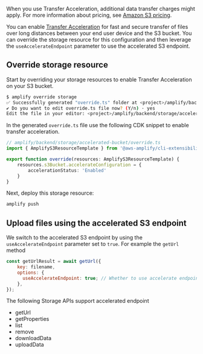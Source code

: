 <Callout warning>

When you use Transfer Acceleration, additional data transfer charges might apply. For more information about pricing, see [Amazon S3 pricing](https://aws.amazon.com/s3/pricing/).

</Callout>

You can enable [Transfer Acceleration](https://docs.aws.amazon.com/AmazonS3/latest/userguide/transfer-acceleration.html) for fast and secure transfer of files over long distances between your end user device and the S3 bucket. You can override the storage resource for this configuration and then leverage the `useAccelerateEndpoint` parameter to use the accelerated S3 endpoint.

## Override storage resource

Start by overriding your storage resources to enable Transfer Acceleration on your S3 bucket.

```sh
$ amplify override storage
✅ Successfully generated "override.ts" folder at <project>/amplify/backend/storage/accelerated-bucket
✔ Do you want to edit override.ts file now? (Y/n) · yes
Edit the file in your editor: <project>/amplify/backend/storage/accelerated-bucket/override.ts
```

In the generated `override.ts` file use the following CDK snippet to enable transfer acceleration. 

```typescript
// amplify/backend/storage/accelerated-bucket/override.ts
import { AmplifyS3ResourceTemplate } from '@aws-amplify/cli-extensibility-helper';

export function override(resources: AmplifyS3ResourceTemplate) {
    resources.s3Bucket.accelerateConfiguration = {
        accelerationStatus: 'Enabled'
    }
}
```

Next, deploy this storage resource:

```sh
amplify push
```



## Upload files using the accelerated S3 endpoint

We switch to the accelerated S3 endpoint by using the `useAccelerateEndpoint` parameter set to `true`. 
For example the `getUrl` method
```javascript
const getUrlResult = await getUrl({
    key: filename,
    options: {
      useAccelerateEndpoint: true; // Whether to use accelerate endpoint.
    },
});
```

The following Storage APIs support accelerated endpoint
* getUrl
* getProperties
* list
* remove
* downloadData
* uploadData
